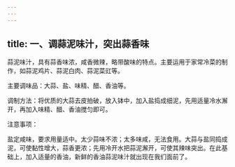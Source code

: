 ```yaml
---
---
---
```

title: 一、调蒜泥味汁，突出蒜香味
---




蒜泥味汁，具有蒜香味浓，咸香微辣，略带酸味的特点。主要运用于家常冷菜的制作，如蒜泥鸡片、蒜泥白肉、蒜泥菜豇等。

主要调味品：大蒜、盐、味精、醋、香油等。

调制方法：将优质的大蒜去皮拍破，放入钵中，加入盐捣成细泥，先用适量冷水澥开，再加入味精、醋、香油搅匀即可。

注意事项：

盐定咸味，要求用量适中。太少蒜味不浓；太多味咸，无法食用。大蒜与盐同捣成泥，可使黏性增大，蒜香更浓；先用冷开水把蒜泥澥开，可使其辣味突出。在此基础上，加入适量的香油，新鲜的香油蒜泥味汁就出现在我们面前了。